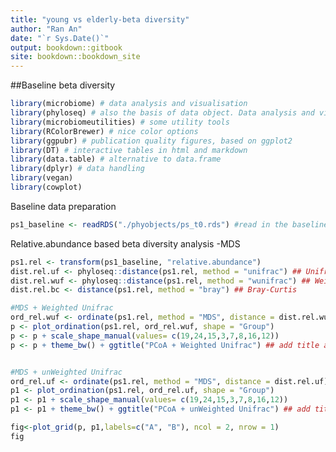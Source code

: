 ---
title: "young vs elderly-beta diversity"
author: "Ran An"
date: "`r Sys.Date()`"
output: bookdown::gitbook
site: bookdown::bookdown_site
---
##Baseline beta diversity
```{r, warning=FALSE, message=FALSE, echo=FALSE}
library(microbiome) # data analysis and visualisation
library(phyloseq) # also the basis of data object. Data analysis and visualisation
library(microbiomeutilities) # some utility tools 
library(RColorBrewer) # nice color options
library(ggpubr) # publication quality figures, based on ggplot2
library(DT) # interactive tables in html and markdown
library(data.table) # alternative to data.frame
library(dplyr) # data handling  
library(vegan)
library(cowplot)
```

Baseline  data preparation
```{r}
ps1_baseline <- readRDS("./phyobjects/ps_t0.rds") #read in the baseline phyloseq object
```

Relative.abundance based beta diversity analysis -MDS
```{r}
ps1.rel <- transform(ps1_baseline, "relative.abundance")
dist.rel.uf <- phyloseq::distance(ps1.rel, method = "unifrac") ## Unifrac
dist.rel.wuf <- phyloseq::distance(ps1.rel, method = "wunifrac") ## Weighted Unifrac
dist.rel.bc <- distance(ps1.rel, method = "bray") ## Bray-Curtis

#MDS + Weighted Unifrac
ord_rel.wuf <- ordinate(ps1.rel, method = "MDS", distance = dist.rel.wuf)
p <- plot_ordination(ps1.rel, ord_rel.wuf, shape = "Group")
p <- p + scale_shape_manual(values= c(19,24,15,3,7,8,16,12))
p <- p + theme_bw() + ggtitle("PCoA + Weighted Unifrac") ## add title and plain background


#MDS + unWeighted Unifrac
ord_rel.uf <- ordinate(ps1.rel, method = "MDS", distance = dist.rel.uf)
p1 <- plot_ordination(ps1.rel, ord_rel.uf, shape = "Group")
p1 <- p1 + scale_shape_manual(values= c(19,24,15,3,7,8,16,12))
p1 <- p1 + theme_bw() + ggtitle("PCoA + unWeighted Unifrac") ## add title and plain background

fig<-plot_grid(p, p1,labels=c("A", "B"), ncol = 2, nrow = 1)
fig
```

